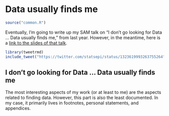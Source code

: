 # Data usually finds me

```r
source("common.R")
```

Eventually, I'm going to write up my SAM talk on "I don't go looking for Data … Data usually finds me," from last year. However, in the meantime, here is a [link to the slides of that talk](https://github.com/DataScience4Psych/DataScience4Psych/raw/main/admin/pdfs/sam_vfinal.pdf).


```r
library(tweetrmd)
include_tweet("https://twitter.com/statsepi/status/1323619993263755264")
```

## I don’t go looking for Data … Data usually finds me

The most interesting aspects of my work (or at least to me) are the aspects related to finding data. However, this part is also the least documented. In my case, it primarily lives in footnotes, personal statements, and appendices.